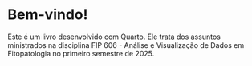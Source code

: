 # Bem-vindo! {.unnumbered}

Este é um livro desenvolvido com Quarto. Ele trata dos assuntos ministrados na disciplina FIP 606 - Análise e Visualização de Dados em Fitopatologia no primeiro semestre de 2025.

